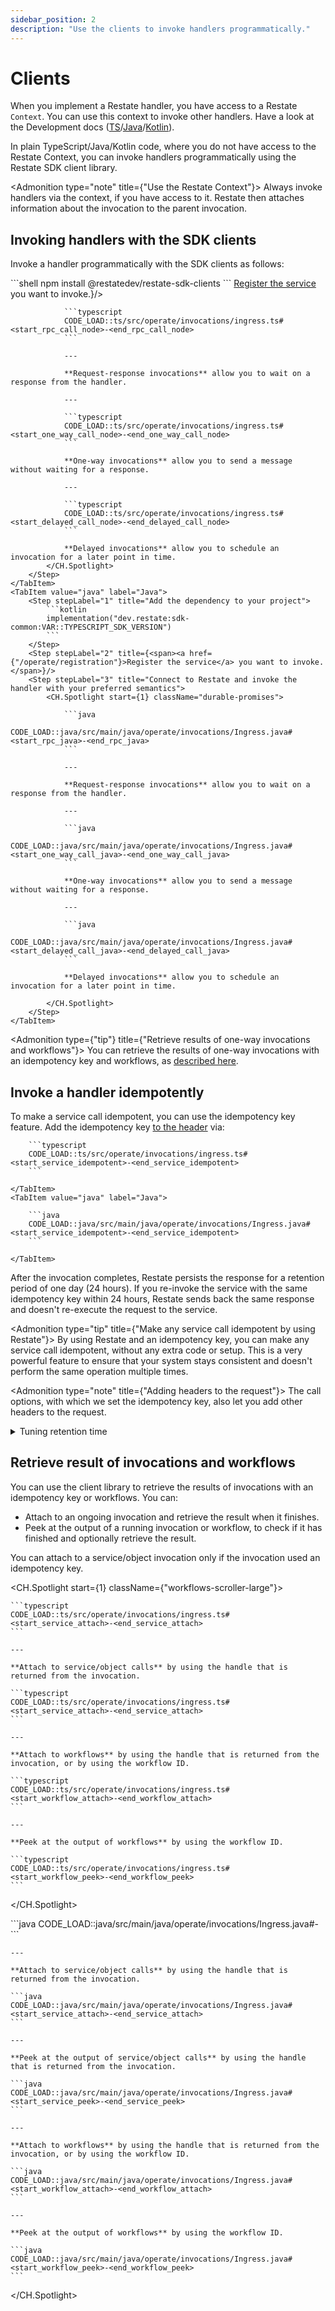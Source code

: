 ```yaml
---
sidebar_position: 2
description: "Use the clients to invoke handlers programmatically."
---
```



# Clients
When you implement a Restate handler, you have access to a Restate `Context`.
You can use this context to invoke other handlers.
Have a look at the Development docs ([TS](/develop/ts/service-communication)/[Java](/develop/java/service-communication)/[Kotlin](/develop/java/service-communication?sdk=kotlin)).


In plain TypeScript/Java/Kotlin code, where you do not have access to the Restate Context, you can invoke handlers programmatically using the Restate SDK client library.

<Admonition type="note" title={"Use the Restate Context"}>
Always invoke handlers via the context, if you have access to it.
Restate then attaches information about the invocation to the parent invocation.
</Admonition>

## Invoking handlers with the SDK clients

Invoke a handler programmatically with the SDK clients as follows:

<Tabs groupId="sdk" queryString>
    <TabItem value="ts" label="TypeScript">
        <Step stepLabel="1" title="Add the dependency to your project">
            ```shell
            npm install @restatedev/restate-sdk-clients
            ```
        </Step>
        <Step stepLabel="2" title={<span><a href={"/operate/registration"}>Register the service</a> you want to invoke.</span>}/>
        <Step stepLabel="3" title="Connect to Restate and invoke the handler with your preferred semantics">
            <CH.Spotlight start={1} className="durable-promises">

                ```typescript
                CODE_LOAD::ts/src/operate/invocations/ingress.ts#<start_rpc_call_node>-<end_rpc_call_node>
                ```

                ---

                **Request-response invocations** allow you to wait on a response from the handler.

                ---

                ```typescript
                CODE_LOAD::ts/src/operate/invocations/ingress.ts#<start_one_way_call_node>-<end_one_way_call_node>
                ```

                **One-way invocations** allow you to send a message without waiting for a response.

                ---

                ```typescript
                CODE_LOAD::ts/src/operate/invocations/ingress.ts#<start_delayed_call_node>-<end_delayed_call_node>
                ```

                **Delayed invocations** allow you to schedule an invocation for a later point in time.
            </CH.Spotlight>
        </Step>
    </TabItem>
    <TabItem value="java" label="Java">
        <Step stepLabel="1" title="Add the dependency to your project">
            ```kotlin
            implementation("dev.restate:sdk-common:VAR::TYPESCRIPT_SDK_VERSION")
            ```
        </Step>
        <Step stepLabel="2" title={<span><a href={"/operate/registration"}>Register the service</a> you want to invoke.</span>}/>
        <Step stepLabel="3" title="Connect to Restate and invoke the handler with your preferred semantics">
            <CH.Spotlight start={1} className="durable-promises">

                ```java
                CODE_LOAD::java/src/main/java/operate/invocations/Ingress.java#<start_rpc_java>-<end_rpc_java>
                ```

                ---

                **Request-response invocations** allow you to wait on a response from the handler.

                ---

                ```java
                CODE_LOAD::java/src/main/java/operate/invocations/Ingress.java#<start_one_way_call_java>-<end_one_way_call_java>
                ```

                **One-way invocations** allow you to send a message without waiting for a response.

                ---

                ```java
                CODE_LOAD::java/src/main/java/operate/invocations/Ingress.java#<start_delayed_call_java>-<end_delayed_call_java>
                ```

                **Delayed invocations** allow you to schedule an invocation for a later point in time.

            </CH.Spotlight>
        </Step>
    </TabItem>
</Tabs>

<Admonition type={"tip"} title={"Retrieve results of one-way invocations and workflows"}>
    You can retrieve the results of one-way invocations with an idempotency key and workflows, as [described here](#retrieve-result-of-invocations-and-workflows).
</Admonition>

## Invoke a handler idempotently

To make a service call idempotent, you can use the idempotency key feature.
Add the idempotency key [to the header](https://datatracker.ietf.org/doc/draft-ietf-httpapi-idempotency-key-header/) via:

<Tabs groupId="sdk" queryString>
    <TabItem value="ts" label="TypeScript">

        ```typescript
        CODE_LOAD::ts/src/operate/invocations/ingress.ts#<start_service_idempotent>-<end_service_idempotent>
        ```

    </TabItem>
    <TabItem value="java" label="Java">

        ```java
        CODE_LOAD::java/src/main/java/operate/invocations/Ingress.java#<start_service_idempotent>-<end_service_idempotent>
        ```

    </TabItem>
</Tabs>



After the invocation completes, Restate persists the response for a retention period of one day (24 hours).
If you re-invoke the service with the same idempotency key within 24 hours, Restate sends back the same response and doesn't re-execute the request to the service.

<Admonition type="tip" title={"Make any service call idempotent by using Restate"}>
    By using Restate and an idempotency key, you can make any service call idempotent, without any extra code or setup.
    This is a very powerful feature to ensure that your system stays consistent and doesn't perform the same operation multiple times.
</Admonition>

<Admonition type="note" title={"Adding headers to the request"}>
    The call options, with which we set the idempotency key, also let you add other headers to the request.
</Admonition>

<details className={"grey-details"}>
    <summary> Tuning retention time</summary>

    <CH.Section>
        You can tune the [retention time](focus://3) on a service-level by using the [Admin API](focus://1[15:28]) ([docs](/references/admin-api#tag/service/operation/modify_service)):
        ```shell
        curl -X PATCH localhost:9070/services/MyService \
            -H 'content-type: application/json' \
            -d '{"idempotency_retention": "2days"}'
        ```
        The [retention time](focus://3) is in [humantime format](https://docs.rs/humantime/latest/humantime/).
    </CH.Section>

</details>

## Retrieve result of invocations and workflows

You can use the client library to retrieve the results of invocations with an idempotency key or workflows.
You can:
- Attach to an ongoing invocation and retrieve the result when it finishes.
- Peek at the output of a running invocation or workflow, to check if it has finished and optionally retrieve the result.

You can attach to a service/object invocation only if the invocation used an idempotency key.

<Tabs groupId="sdk" queryString>
    <TabItem value="ts" label="TypeScript">

<CH.Spotlight start={1} className={"workflows-scroller-large"}>

    ```typescript
    CODE_LOAD::ts/src/operate/invocations/ingress.ts#<start_service_attach>-<end_service_attach>
    ```

    ---

    **Attach to service/object calls** by using the handle that is returned from the invocation.

    ```typescript
    CODE_LOAD::ts/src/operate/invocations/ingress.ts#<start_service_attach>-<end_service_attach>
    ```

    ---

    **Attach to workflows** by using the handle that is returned from the invocation, or by using the workflow ID.

    ```typescript
    CODE_LOAD::ts/src/operate/invocations/ingress.ts#<start_workflow_attach>-<end_workflow_attach>
    ```

    ---

    **Peek at the output of workflows** by using the workflow ID.

    ```typescript
    CODE_LOAD::ts/src/operate/invocations/ingress.ts#<start_workflow_peek>-<end_workflow_peek>
    ```

</CH.Spotlight>

</TabItem>
<TabItem value="java" label="Java">
<CH.Spotlight start={1}>
    ```java
    CODE_LOAD::java/src/main/java/operate/invocations/Ingress.java#<start_service_attach>-<end_service_attach>
    ```

    ---

    **Attach to service/object calls** by using the handle that is returned from the invocation.

    ```java
    CODE_LOAD::java/src/main/java/operate/invocations/Ingress.java#<start_service_attach>-<end_service_attach>
    ```

    ---

    **Peek at the output of service/object calls** by using the handle that is returned from the invocation.

    ```java
    CODE_LOAD::java/src/main/java/operate/invocations/Ingress.java#<start_service_peek>-<end_service_peek>
    ```

    ---

    **Attach to workflows** by using the handle that is returned from the invocation, or by using the workflow ID.

    ```java
    CODE_LOAD::java/src/main/java/operate/invocations/Ingress.java#<start_workflow_attach>-<end_workflow_attach>
    ```

    ---

    **Peek at the output of workflows** by using the workflow ID.

    ```java
    CODE_LOAD::java/src/main/java/operate/invocations/Ingress.java#<start_workflow_peek>-<end_workflow_peek>
    ```
</CH.Spotlight>
</TabItem>
</Tabs>


